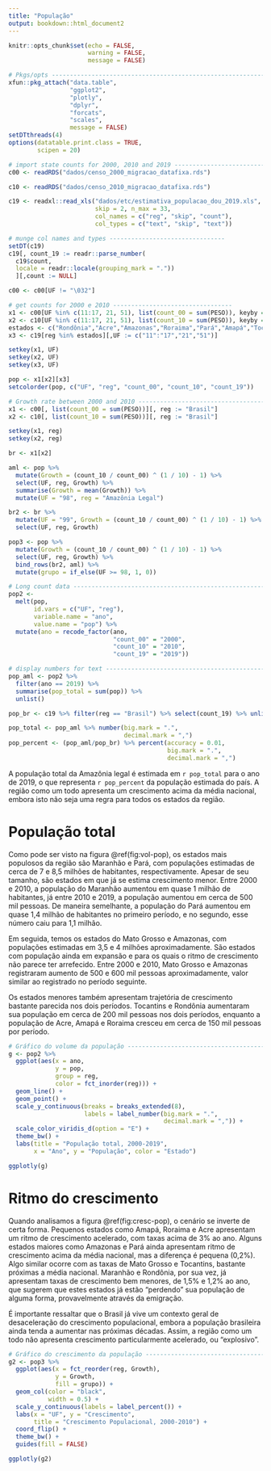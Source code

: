 ```yaml
---
title: "População"
output: bookdown::html_document2
---
```


```r
knitr::opts_chunk$set(echo = FALSE,
                      warning = FALSE,
                      message = FALSE)
```

```r
# Pkgs/opts -------------------------------------------------------------
xfun::pkg_attach("data.table",
                 "ggplot2",
                 "plotly",
                 "dplyr",
                 "forcats",
                 "scales",
                 message = FALSE)
setDTthreads(4)
options(datatable.print.class = TRUE,
        scipen = 20)
```

```r
# import state counts for 2000, 2010 and 2019 ---------------------------
c00 <- readRDS("dados/censo_2000_migracao_datafixa.rds")

c10 <- readRDS("dados/censo_2010_migracao_datafixa.rds")

c19 <- readxl::read_xls("dados/etc/estimativa_populacao_dou_2019.xls",
                        skip = 2, n_max = 33,
                        col_names = c("reg", "skip", "count"),
                        col_types = c("text", "skip", "text"))
```

```r
# munge col names and types --------------------------------
setDT(c19)
c19[, count_19 := readr::parse_number(
  c19$count,
  locale = readr::locale(grouping_mark = "."))
  ][,count := NULL]

c00 <- c00[UF != "\032"]

# get counts for 2000 e 2010 ---------------------------------
x1 <- c00[UF %in% c(11:17, 21, 51), list(count_00 = sum(PESO)), keyby = UF]
x2 <- c10[UF %in% c(11:17, 21, 51), list(count_10 = sum(PESO)), keyby = UF]
estados <- c("Rondônia","Acre","Amazonas","Roraima","Pará","Amapá","Tocantins","Maranhão","Mato Grosso")
x3 <- c19[reg %in% estados][,UF := c("11":"17","21","51")]

setkey(x1, UF)
setkey(x2, UF)
setkey(x3, UF)

pop <- x1[x2][x3]
setcolorder(pop, c("UF", "reg", "count_00", "count_10", "count_19"))

# Growth rate between 2000 and 2010 --------------------------------------
x1 <- c00[, list(count_00 = sum(PESO))][, reg := "Brasil"]
x2 <- c10[, list(count_10 = sum(PESO))][, reg := "Brasil"]

setkey(x1, reg)
setkey(x2, reg)

br <- x1[x2]

aml <- pop %>%
  mutate(Growth = (count_10 / count_00) ^ (1 / 10) - 1) %>%
  select(UF, reg, Growth) %>%
  summarise(Growth = mean(Growth)) %>%
  mutate(UF = "98", reg = "Amazônia Legal")

br2 <- br %>%
  mutate(UF = "99", Growth = (count_10 / count_00) ^ (1 / 10) - 1) %>%
  select(UF, reg, Growth)

pop3 <- pop %>%
  mutate(Growth = (count_10 / count_00) ^ (1 / 10) - 1) %>%
  select(UF, reg, Growth) %>%
  bind_rows(br2, aml) %>%
  mutate(grupo = if_else(UF >= 98, 1, 0))

# Long count data --------------------------------------------------------
pop2 <-
  melt(pop,
       id.vars = c("UF", "reg"),
       variable.name = "ano",
       value.name = "pop") %>%
  mutate(ano = recode_factor(ano,
                             "count_00" = "2000",
                             "count_10" = "2010",
                             "count_19" = "2019"))
```

```r
# display numbers for text --------------------------------------------------
pop_aml <- pop2 %>%
  filter(ano == 2019) %>%
  summarise(pop_total = sum(pop)) %>%
  unlist()

pop_br <- c19 %>% filter(reg == "Brasil") %>% select(count_19) %>% unlist()

pop_total <- pop_aml %>% number(big.mark = ".",
                                decimal.mark = ",")
pop_percent <- (pop_aml/pop_br) %>% percent(accuracy = 0.01, 
                                            big.mark = ".", 
                                            decimal.mark = ",")
```

A população total da Amazônia legal é estimada em `r pop_total` para o ano de 2019, o que representa `r pop_percent` da população estimada do país. A região como um todo apresenta um crescimento acima da média nacional, embora isto não seja uma regra para todos os estados da região.

# População total

Como pode ser visto na figura \@ref(fig:vol-pop), os estados mais populosos da região são Maranhão e Pará, com populações estimadas de cerca de 7 e 8,5 milhões de habitantes, respectivamente. Apesar de seu tamanho, são estados em que já se estima crescimento menor. Entre 2000 e 2010, a população do Maranhão aumentou em quase 1 milhão de habitantes, já entre 2010 e 2019, a população aumentou em cerca de 500 mil pessoas. De maneira semelhante, a população do Pará aumentou em quase 1,4 milhão de habitantes no primeiro período, e no segundo, esse número caiu para 1,1 milhão.

Em seguida, temos os estados do Mato Grosso e Amazonas, com populações estimadas em 3,5 e 4 milhões aproximadamente. São estados com população ainda em expansão e para os quais o ritmo de crescimento não parece ter arrefecido. Entre 2000 e 2010, Mato Grosso e Amazonas registraram aumento de 500 e 600 mil pessoas aproximadamente, valor similar ao registrado no período seguinte.

Os estados menores também apresentam trajetória de crescimento bastante parecida nos dois períodos. Tocantins e Rondônia aumentaram sua população em cerca de 200 mil pessoas nos dois períodos, enquanto a população de Acre, Amapá e Roraima cresceu em cerca de 150 mil pessoas por período.


```r
# Gráfico do volume da população -----------------------------------------
g <- pop2 %>%
  ggplot(aes(x = ano,
             y = pop,
             group = reg,
             color = fct_inorder(reg))) +
  geom_line() +
  geom_point() +
  scale_y_continuous(breaks = breaks_extended(8),
                     labels = label_number(big.mark = ".", 
                                           decimal.mark = ",")) +
  scale_color_viridis_d(option = "E") +
  theme_bw() +
  labs(title = "População total, 2000-2019",
       x = "Ano", y = "População", color = "Estado")

ggplotly(g)
```

# Ritmo do crescimento

Quando analisamos a figura \@ref(fig:cresc-pop), o cenário se inverte de certa forma. Pequenos estados como Amapá, Roraima e Acre apresentam um ritmo de crescimento acelerado, com taxas acima de 3% ao ano. Alguns estados maiores como Amazonas e Pará ainda apresentam ritmo de crescimento acima da média nacional, mas a diferença é pequena (0,2%). Algo similar ocorre com as taxas de Mato Grosso e Tocantins, bastante próximas a média nacional. Maranhão e Rondônia, por sua vez, já apresentam taxas de crescimento bem menores, de 1,5% e 1,2% ao ano, que sugerem que estes estados já estão "perdendo" sua população de alguma forma, provavelmente através da emigração.

É importante ressaltar que o Brasil já vive um contexto geral de desaceleração do crescimento populacional, embora a população brasileira ainda tenda a aumentar nas próximas décadas. Assim, a região como um todo não apresenta crescimento particularmente acelerado, ou "explosivo".

```r
# Gráfico do crescimento da população ------------------------------------
g2 <- pop3 %>%
  ggplot(aes(x = fct_reorder(reg, Growth),
             y = Growth,
             fill = grupo)) +
  geom_col(color = "black",
           width = 0.5) +
  scale_y_continuous(labels = label_percent()) +
  labs(x = "UF", y = "Crescimento",
       title = "Crescimento Populacional, 2000-2010") +
  coord_flip() +
  theme_bw() +
  guides(fill = FALSE)

ggplotly(g2)
```

